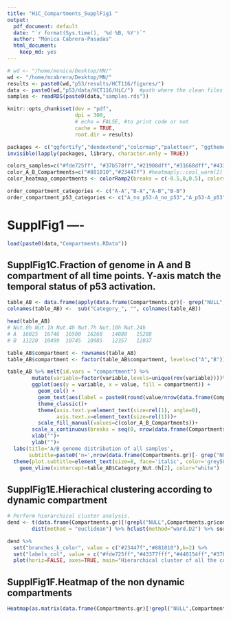 ```yaml
---
title: "HiC_Compartments_SupplFig1 "
output:
  pdf_document: default
  date: "`r format(Sys.time(), '%d %B, %Y')`"
  author: "Mónica Cabrera-Pasadas"
  html_document:
    keep_md: yes
---
```


```r
# wd <- "/home/monica/Desktop/MN/"
wd <- "/home/mcabrera/Desktop/MN/"
results <- paste0(wd,"p53/results/HCT116/figures/")
data <- paste0(wd,"p53/data/HCT116/HiC/")  #path where the clean files are
samples <- readRDS(paste0(data,"samples.rds"))

knitr::opts_chunk$set(dev = "pdf",
                      dpi = 300,
                      # echo = FALSE, #to print code or not
                      cache = TRUE,
                      root.dir = results)

packages <- c("ggfortify","dendextend","colormap","paletteer", "ggthemes","scico","reshape","ggplot2","GenomicRanges","hrbrthemes","dplyr","tidyverse","ComplexHeatmap","circlize","factoextra")
invisible(lapply(packages, library, character.only = TRUE))

colors_samples=c("#fde725ff", "#37b578ff","#21908dff","#31668dff","#43377fff","#440154ff") # scales::show_col(colormap(colormap = colormaps$viridis,nshades=7), labels = T)
color_A_B_Compartments=c("#881010","#23447f") #heatmaply::cool_warm(2) (alternatives: https://r-charts.com/es/paletas-colores/)
color_heatmap_compartments <- colorRamp2(breaks = c(-0.5,0,0.5), colors = c("#23447f", "snow1","#881010"))

order_compartment_categories <- c("A-A","B-A","A-B","B-B")
order_compartment_p53_categories <- c("A_no_p53-A_no_p53","A_p53-A_p53","B_no_p53-A_no_p53","B_p53-A_p53","A_no_p53-B_no_p53","A_p53-B_p53","B_no_p53-B_no_p53","B_p53-B_p53")
```

# SupplFig1 ----
```r
load(paste0(data,"Compartments.RData"))
```

## SupplFig1C.Fraction of genome in A and B compartment of all time points. Y-axis match the temporal status of p53 activation.
```r
table_AB <- data.frame(apply(data.frame(Compartments.gr)[- grep("NULL", Compartments.gr$combinations),grep("Category_", colnames(data.frame(Compartments.gr))),], 2, function(x) { table(x) })) #Counting how many positive (A compartment) and negative (B compartment) eigenvectors values are in my table
colnames(table_AB) <-  sub("Category_", "", colnames(table_AB))

head(table_AB)
# Nut.0h Nut.1h Nut.4h Nut.7h Nut.10h Nut.24h
# A  16025  16746  16500  16260   14888   15208
# B  11220  10499  10745  10985   12357   12037

table_AB$compartment <- rownames(table_AB)
table_AB$compartment <- factor(table_AB$compartment, levels=c("A","B"))

table_AB %>% melt(id.vars = "compartment") %>%
        mutate(variable=factor(variable,levels=unique(rev(variable))))%>%
        ggplot(aes(y = variable, x = value, fill = compartment)) +
          geom_col() +
          geom_text(aes(label = paste0(round(value/nrow(data.frame(Compartments.gr)[- grep("NULL", Compartments.gr$combinations),])*100,digits = 2),"% ","in ",compartment,"\n","n=",value)),color="white", position = position_stack(vjust = .5), size=2.5)+
          theme_classic()+
          theme(axis.text.y=element_text(size=rel(1), angle=0),
                axis.text.x=element_text(size=rel(1)))+
          scale_fill_manual(values=c(color_A_B_Compartments))+
        scale_x_continuous(breaks = seq(0, nrow(data.frame(Compartments.gr)), by = 5000), expand = c(0,0))+ 
        xlab("")+
        ylab("")+
  labs(title='A/B genome distribution of all samples',
       subtitle=paste0('n=',nrow(data.frame(Compartments.gr)[- grep("NULL", Compartments.gr$combinations),]), ' compartments')) +
  theme(plot.subtitle=element_text(size=8, face='italic', color='grey50'))+
    geom_vline(xintercept=table_AB$Category_Nut.0h[2], color="white")
```

## SupplFig1E.Hierachical clustering according to dynamic compartment
```r
# Perform hierarchical cluster analysis.
dend <- t(data.frame(Compartments.gr)[!grepl("NULL",Compartments.gr$combinations) & grepl("dynamic", Compartments.gr$state_Compartments),][,c(samples)]) %>%  
        dist(method = "euclidean") %>% hclust(method="ward.D2") %>% sort %>% as.dendrogram()

dend %>%
  set("branches_k_color", value = c("#23447f","#881010"),k=2) %>%
  set("labels_col", value = c("#fde725ff","#43377fff","#440154ff","#37b578ff","#21908dff","#31668dff"), k = 6) %>%
  plot(horiz=FALSE, axes=TRUE, main="Hierarchical cluster of all the compartment with values in all samples")

```

## SupplFig1F.Heatmap of the non dynamic compartments 
```r
Heatmap(as.matrix(data.frame(Compartments.gr)[!grepl("NULL",Compartments.gr$combinations) & !grepl("dynamic", Compartments.gr$state_Compartments),][,c(samples)]),column_title = "Basic heatmap of all regions with y axis according to genomic position",column_title_gp = gpar(fontsize = 5, fontface = "bold"),cluster_rows = T, show_row_names = F,cluster_columns=F,col = color_heatmap_compartments)
```
